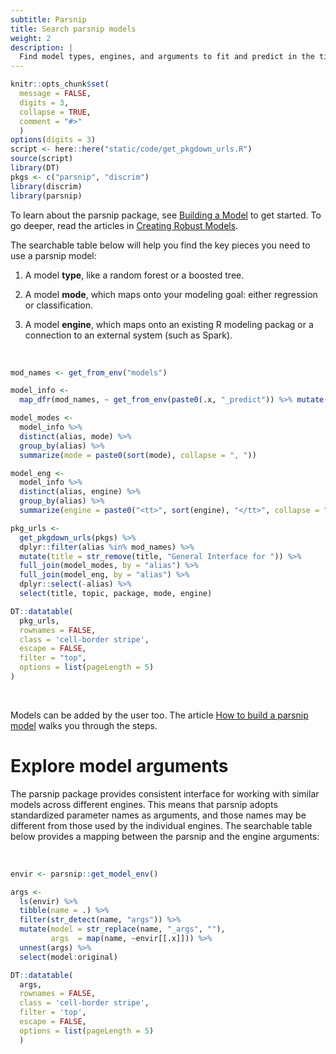 ```yaml
---
subtitle: Parsnip
title: Search parsnip models
weight: 2
description: | 
  Find model types, engines, and arguments to fit and predict in the tidymodels framework.
---
```


```r
knitr::opts_chunk$set(
  message = FALSE,
  digits = 3,
  collapse = TRUE,
  comment = "#>"
  )
options(digits = 3)
script <- here::here("static/code/get_pkgdown_urls.R")
source(script)
library(DT)
pkgs <- c("parsnip", "discrim")
library(discrim)
library(parsnip)
```

To learn about the parsnip package, see [Building a Model](/start/models/) to get started. To go deeper, read the articles in [Creating Robust Models](/learn/models/).

The searchable table below will help you find the key pieces you need to use a parsnip model: 

1. A model **type**, like a random forest or a boosted tree.

1. A model **mode**, which maps onto your modeling goal: either regression or classification.

1. A model **engine**, which maps onto an existing R modeling packag or a connection to an external system (such as Spark). 

<br>

```r
mod_names <- get_from_env("models")

model_info <-
  map_dfr(mod_names, ~ get_from_env(paste0(.x, "_predict")) %>% mutate(alias = .x))

model_modes <- 
  model_info %>% 
  distinct(alias, mode) %>% 
  group_by(alias) %>% 
  summarize(mode = paste0(sort(mode), collapse = ", "))

model_eng <- 
  model_info %>% 
  distinct(alias, engine) %>% 
  group_by(alias) %>% 
  summarize(engine = paste0("<tt>", sort(engine), "</tt>", collapse = ", "))

pkg_urls <- 
  get_pkgdown_urls(pkgs) %>% 
  dplyr::filter(alias %in% mod_names) %>% 
  mutate(title = str_remove(title, "General Interface for ")) %>% 
  full_join(model_modes, by = "alias") %>% 
  full_join(model_eng, by = "alias") %>% 
  dplyr::select(-alias) %>% 
  select(title, topic, package, mode, engine)
```


```r
DT::datatable(
  pkg_urls,
  rownames = FALSE,
  class = 'cell-border stripe',
  escape = FALSE,
  filter = "top",
  options = list(pageLength = 5)
)
```

<br>

Models can be added by the user too. The article [How to build a parsnip model](/learn/developer/models/) walks you through the steps.

# Explore model arguments

The parsnip package provides consistent interface for working with similar models across different engines. This means that parsnip adopts standardized parameter names as arguments, and those names may be different from those used by the individual engines. The searchable table below provides a mapping between the parsnip and the engine arguments: 

<br>

```r
envir <- parsnip::get_model_env()

args <- 
  ls(envir) %>% 
  tibble(name = .) %>% 
  filter(str_detect(name, "args")) %>% 
  mutate(model = str_replace(name, "_args", ""),
         args  = map(name, ~envir[[.x]])) %>% 
  unnest(args) %>% 
  select(model:original)

DT::datatable(
  args, 
  rownames = FALSE,
  class = 'cell-border stripe',
  filter = 'top',
  escape = FALSE,
  options = list(pageLength = 5)
  )
```


